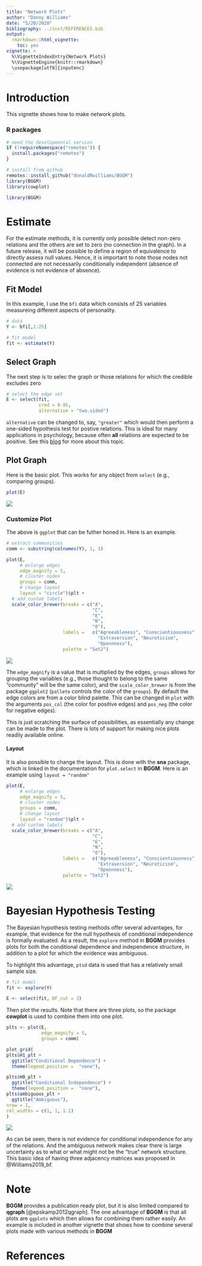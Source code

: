 ```yaml
---
title: "Network Plots"
author: "Donny Williams"
date: "5/20/2020"
bibliography: ../inst/REFERENCES.bib
output: 
  rmarkdown::html_vignette:
    toc: yes
vignette: >
  %\VignetteIndexEntry{Network Plots}
  %\VignetteEngine{knitr::rmarkdown}
  \usepackage[utf8]{inputenc}
---
```


# Introduction
This vignette shows how to make network plots.

### R packages
```r
# need the developmental version
if (!requireNamespace("remotes")) { 
  install.packages("remotes")   
}   

# install from github
remotes::install_github("donaldRwilliams/BGGM")
library(BGGM)
library(cowplot)
```
```r
library(BGGM)
```

# Estimate
For the estimate methods, it is currently only possible detect non-zero relations and 
the others are set to zero (no connection in the graph). In a future release, it will be possible 
to define a region of equivalence to directly assess null values. Hence, it is important to note those nodes
not connected are not necessarily conditionally independent (absence of evidence is not evidence of absence).

## Fit Model
In this example, I use the `bfi` data which consists of 25 variables measureing different aspects of personality.

```r
# data
Y <- bfi[,1:25]

# fit model
fit <- estimate(Y)
```

## Select Graph
The next step is to selec the graph or those relations for which the credible excludes zero
```r
# select the edge set
E <- select(fit, 
            cred = 0.95, 
            alternative = "two.sided")
```

`alternative` can be changed to, say, `"greater"` which would then perform a one-sided hypothesis
test for postive relations. This is ideal for many applications in psychology, because often 
**all** relations are expected to be positive. See this [blog](https://donaldrwilliams.github.io/2020/03/29/dealing-with-negative-red-edges-in-psychological-networks-frequentist-edition/) for more about this topic.


## Plot Graph
Here is the basic plot. This works for any object from `select` (e.g., comparing groups).
```r
plot(E)
```

![](../man/figures/netplot_1.png)

### Customize Plot
The above is `ggplot` that can be futher honed in. Here is an example.
```r
# extract communities
comm <- substring(colnames(Y), 1, 1)

plot(E, 
     # enlarge edges
     edge_magnify = 5, 
     # cluster nodes
     groups = comm, 
     # change layout
     layout = "circle")$plt +
  # add custom labels
  scale_color_brewer(breaks = c("A", 
                                "C", 
                                "E", 
                                "N", 
                                "O"), 
                     labels =   c("Agreeableness", "Conscientiousness", 
                                  "Extraversion", "Neuroticism", 
                                  "Opennness"),
                     palette = "Set2")

```
![](../man/figures/netplot_2.png)

The `edge_magnify` is a value that is multiplied by the edges, `groups` allows for grouping the 
variables (e.g., those thought to belong to the same "community" will be the same color), and the
`scale_color_brewer` is from the package `ggplot2` (`pallete` controls the color of the `groups`). 
By default the edge colors are from a color blind palette. This can be changed in `plot` with 
the arguments `pos_col` (the color for positive edges) and `pos_neg` (the color for negative edges).

This is just scratching the surface of possibilities, as essentially any change 
can be made to the plot. There is lots of support for making nice plots readily available
online.

#### Layout
It is also possible to change the layout. This is done with the **sna** package, which is linked in the documentation for `plot.select` in **BGGM**. Here is an example using `layout = "random"`
```r
plot(E, 
     # enlarge edges
     edge_magnify = 5, 
     # cluster nodes
     groups = comm, 
     # change layout
     layout = "random")$plt +
  # add custom labels
  scale_color_brewer(breaks = c("A", 
                                "C", 
                                "E", 
                                "N", 
                                "O"), 
                     labels =   c("Agreeableness", "Conscientiousness", 
                                  "Extraversion", "Neuroticism", 
                                  "Opennness"),
                     palette = "Set2")
```
![](../man/figures/netplot_3.png)

# Bayesian Hypothesis Testing
The Bayesian hypothesis testing methods offer several advantages, for example, that 
evidence for the null hypothesis of conditional independence is formally evaluated. 
As a result, the `explore` method in **BGGM** provides plots for both the conditional 
dependence and independence structure, in addition to a plot for which the evidence was 
ambiguous.

To highlight this advantage, `ptsd` data is used that has a relatively small sample size.

```r
# fit model
fit <- explore(Y)

E <- select(fit, BF_cut = 3)
```

Then plot the results. Note that there are three plots, so the package **cowplot** is used
to combine them into one plot.

```r
plts <- plot(E, 
             edge_magnify = 5, 
             groups = comm)

plot_grid(
plts$H1_plt + 
  ggtitle("Conditional Dependence") + 
  theme(legend.position =  "none"),

plts$H0_plt + 
  ggtitle("Conditional Independence") + 
  theme(legend.position =  "none"),
plts$ambiguous_plt + 
  ggtitle("Ambiguous"), 
nrow = 1,
rel_widths = c(1, 1, 1.1)
)
```

![](../man/figures/hyp_plot.png)

As can be seen, there is not evidence for conditional independence for any of the relations. And
the ambiguous network makes clear there is large uncertainty as to what or what might not be the "true" network structure. This basic idea of having three adjacency matrices was proposed in @Williams2019_bf.


# Note
**BGGM** provides a publication ready plot, but it is also limited compared to **qgraph** 
[@epskamp2012qgraph]. The one advantage of **BGGM**  is that all plots are `ggplots` 
which then allows for combining them rather easily. An example is included in another 
vignette that shows how to combine several plots made with various methods in **BGGM**


# References

